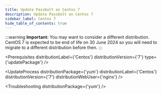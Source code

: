 ```yaml
---
title: Update Passbolt on Centos 7
description: Update Passbolt on Centos 7
sidebar_label: Centos 7
hide_table_of_contents: true
---
```



:::warning
    **Important:** You may want to consider a different distribution. CentOS 7 is expected to be end of life on 30 June 2024 so you will need to migrate to a different distribution before then.
:::

<Prerequisites
  distributionLabel={'Centos'}
  distributionVersion={'7'}
  type={'updatePackage'}
/>

<UpdateProcess 
  distributionPackage={'yum'}
  distributionLabel={'Centos'}
  distributionVersion={'7'} 
  distributionWebUser={'nginx'}
/>

<Troubleshooting distributionPackage={'yum'} />

<InCaseOfIssues />